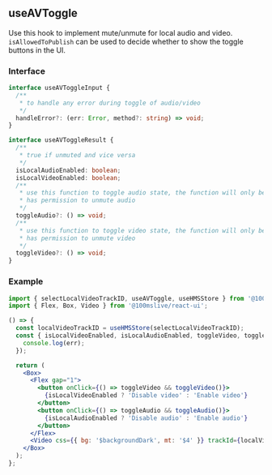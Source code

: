 ## useAVToggle

Use this hook to implement mute/unmute for local audio and video.
`isAllowedToPublish` can be used to decide whether to show the toggle buttons in the UI.


### Interface

```ts
interface useAVToggleInput {
  /**
   * to handle any error during toggle of audio/video
   */
  handleError?: (err: Error, method?: string) => void;
}
```

```ts
interface useAVToggleResult {
  /**
   * true if unmuted and vice versa
   */
  isLocalAudioEnabled: boolean;
  isLocalVideoEnabled: boolean;
  /**
   * use this function to toggle audio state, the function will only be present if the user
   * has permission to unmute audio
   */
  toggleAudio?: () => void;
  /**
   * use this function to toggle video state, the function will only be present if the user
   * has permission to unmute video
   */
  toggleVideo?: () => void;
}
```

### Example

<Story id="hooks-useavtoggle--use-video-hook" />

```jsx
import { selectLocalVideoTrackID, useAVToggle, useHMSStore } from '@100mslive/react-sdk';
import { Flex, Box, Video } from '@100mslive/react-ui';

() => {
  const localVideoTrackID = useHMSStore(selectLocalVideoTrackID);
  const { isLocalVideoEnabled, isLocalAudioEnabled, toggleVideo, toggleAudio } = useAVToggle(err => {
    console.log(err);
  });

  return (
    <Box>
      <Flex gap="1">
        <button onClick={() => toggleVideo && toggleVideo()}>
          {isLocalVideoEnabled ? 'Disable video' : 'Enable video'}
        </button>
        <button onClick={() => toggleAudio && toggleAudio()}>
          {isLocalAudioEnabled ? 'Disable audio' : 'Enable audio'}
        </button>
      </Flex>
      <Video css={{ bg: '$backgroundDark', mt: '$4' }} trackId={localVideoTrackID} />
    </Box>
  );
};
```
